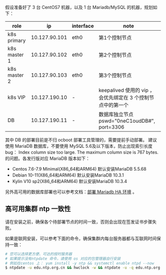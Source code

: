 
<OcbootEnv />

假设准备好了 3 台 CentOS7 机器，以及 1 台 Mariadb/MySQL 的机器，规划如下：

| role         | ip            | interface | note                                                        |
| ------------ | ------------- | --------- | ----------------------------------------------------------- |
| k8s primary  | 10.127.90.101 | eth0      | 第1个控制节点                                               |
| k8s master 1 | 10.127.90.102 | eth0      | 第2个控制节点                                               |
| k8s master 2 | 10.127.90.103 | eth0      | 第3个控制节点                                               |
| k8s VIP      | 10.127.190.10 | -         | keepalived 使用的 vip ，会优先绑定在 3 个控制节点中的第一个 |
| DB           | 10.127.190.11 | -         | 数据库独立节点 pswd="0neC1oudDB#",  port=3306               |

其中 DB 的部署目前是不归 ocboot 部署工具管理的，需要提前手动部署。 建议使用 MariaDB 数据库，不要使用 MySQL 5.6及以下版本，防止出现索引长度 bug： Index column size too large. The maximum column size is 767 bytes. 的问题。各发行版对应 MariaDB 版本如下：

- Centos 7.6-7.9  Minimal(X86_64和ARM64) 默认安装MariaDB 5.5.68
- Debian 10-11(X86_64和ARM64) 默认安装MariaDB 10.3.1
- Kylin V10 sp2(X86_64和ARM64) 默认安装MariaDB 10.3.4

另外高可用的数据库部署也可以参考文档：[部署 Mariadb HA 环境](../misc/db-ha) 。

## 高可用集群 ntp 一致性

请在安装之前，确保各个待部署节点的时间一致，否则会出现在签发证书步骤失败。

如果是联网安装，可以参考下面的命令，确保集群内每台服务器都与互联网时间保持一致：

```bash
# 您可以选择更方便、可达的授时服务器
# 如果提示没有ntpdate 命令，请使用 os 对应的包管理器自行安装
# 例如在centos 上： yum install -y ntp && systemctl enable ntpd --now
$ ntpdate -u edu.ntp.org.cn && hwclock -w && ntpdate -u -q edu.ntp.org.cn
```
